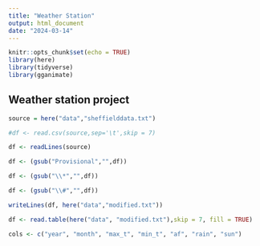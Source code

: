 ```yaml
---
title: "Weather Station"
output: html_document
date: "2024-03-14"
---
```


```r
knitr::opts_chunk$set(echo = TRUE)
library(here)
library(tidyverse)
library(gganimate)

```


## Weather station project 

```r
source = here("data","sheffielddata.txt")

#df <- read.csv(source,sep='\t',skip = 7)

df <- readLines(source)

df <- (gsub("Provisional","",df))

df <- (gsub("\\*","",df))

df <- (gsub("\\#","",df))

writeLines(df, here("data","modified.txt"))

df <- read.table(here("data", "modified.txt"),skip = 7, fill = TRUE)

```

```r
cols <- c("year", "month", "max_t", "min_t", "af", "rain", "sun")


```


